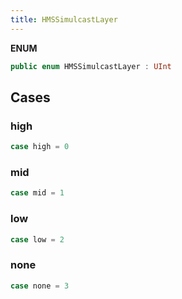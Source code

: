 ```yaml
---
title: HMSSimulcastLayer
---
```


**ENUM**

```swift
public enum HMSSimulcastLayer : UInt
```

## Cases

### high

```swift
case high = 0
```

### mid

```swift
case mid = 1
```

### low

```swift
case low = 2
```

### none

```swift
case none = 3
```
